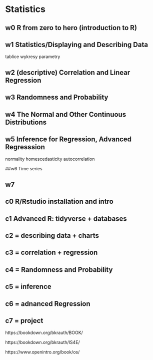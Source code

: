 Statistics
==========

## w0 R from zero to hero (introduction to R)

## w1 Statistics/Displaying and Describing Data               
   tablice
   wykresy
   parametry
   
## w2 (descriptive) Correlation and Linear Regression                       

## w3 Randomness and Probability

## w4 The Normal and Other Continuous Distributions

## w5 Inference for Regression, Advanced Regresssion
   normality
   homescedasticity
   autocorrelation

##w6 Time series                                                        

## w7 

 
## c0 R/Rstudio installation and intro

## c1 Advanced R: tidyverse + databases

## c2 = describing data + charts

## c3 = correlation + regression			      

## c4 = Randomness and Probability	      

## c5 = inference				      

## c6 = adnanced Regression

## c7 = project


https://bookdown.org/bkrauth/BOOK/

https://bookdown.org/bkrauth/IS4E/

https://www.openintro.org/book/os/